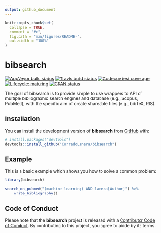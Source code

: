 ```yaml
---
output: github_document
---
```


<!-- README.md is generated from README.Rmd. Please edit that file -->

```r
knitr::opts_chunk$set(
  collapse = TRUE,
  comment = "#>",
  fig.path = "man/figures/README-",
  out.width = "100%"
)
```

# bibsearch

<!-- badges: start -->
[![AppVeyor build status](https://ci.appveyor.com/api/projects/status/github/CorradoLanera/bibsearch?branch=master&svg=true)](https://ci.appveyor.com/project/CorradoLanera/bibsearch)
[![Travis build status](https://travis-ci.org/CorradoLanera/bibsearch.svg?branch=master)](https://travis-ci.org/CorradoLanera/bibsearch)
[![Codecov test coverage](https://codecov.io/gh/CorradoLanera/bibsearch/branch/master/graph/badge.svg)](https://codecov.io/gh/CorradoLanera/bibsearch?branch=master)
[![Lifecycle: maturing](https://img.shields.io/badge/lifecycle-maturing-blue.svg)](https://www.tidyverse.org/lifecycle/#maturing)
[![CRAN status](https://www.r-pkg.org/badges/version/bibsearch)](https://CRAN.R-project.org/package=bibsearch)
<!-- badges: end -->

The goal of bibsearch is to provide simple to use wrappers to API of
multiple bibliographic search engines and database (e.g., Scopus,
PubMed), with the specific aim of create shareable files (e.g., bibTeX,
RIS).

## Installation

You can install the development version of **bibsearch** from
[GitHub](https://github.com) with:

``` r
# install.packages("devtools")
devtools::install_github("CorradoLanera/bibsearch")
```

## Example

This is a basic example which shows you how to solve a common problem:

```r
library(bibsearch)

search_on_pubmed("(machine learning) AND lanera[Author]") %>% 
    write_bibliography()
```

## Code of Conduct
Please note that the **bibsearch** project is released with a
[Contributor Code of Conduct](.github/CODE_OF_CONDUCT.md).
By contributing to this project, you agree to abide by its terms.
